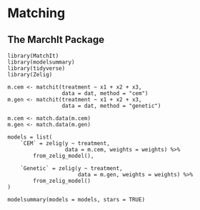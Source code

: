 # Matching

## The MarchIt Package
```
library(MatchIt)
library(modelsummary)
library(tidyverse)
library(Zelig)

m.cem <- matchit(treatment ~ x1 + x2 + x3, 
                 data = dat, method = "cem")
m.gen <- matchit(treatment ~ x1 + x2 + x3, 
                 data = dat, method = "genetic")

m.cem <- match.data(m.cem)
m.gen <- match.data(m.gen)

models = list(
    `CEM` = zelig(y ~ treatment, 
                  data = m.cem, weights = weights) %>% 
        from_zelig_model(),
    
    `Genetic` = zelig(y ~ treatment, 
                      data = m.gen, weights = weights) %>% 
        from_zelig_model()
)

modelsummary(models = models, stars = TRUE)
```